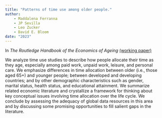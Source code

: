```yaml
---
title: "Patterns of time use among older people."
author: 
    - Maddalena Ferranna
    - JP Sevilla
    - Leo Zucker
    - David E. Bloom
date: "2023"
---
```


In _The Routledge Handbook of the Economics of Ageing_ [(working paper)](https://www.nber.org/papers/w30030)

We analyze time use studies to describe how people allocate their time as they age, especially among paid work, unpaid work, leisure, and personal care. We emphasize differences in time allocation between older (i.e., those aged 65+) and younger people; between developed and developing countries; and by other demographic characteristics such as gender, marital status, health status, and educational attainment. We summarize related economic literature and crystallize a framework for thinking about key conceptual issues involving time allocation over the life cycle. We conclude by assessing the adequacy of global data resources in this area and by discussing some promising opportunities to fill salient gaps in the literature.